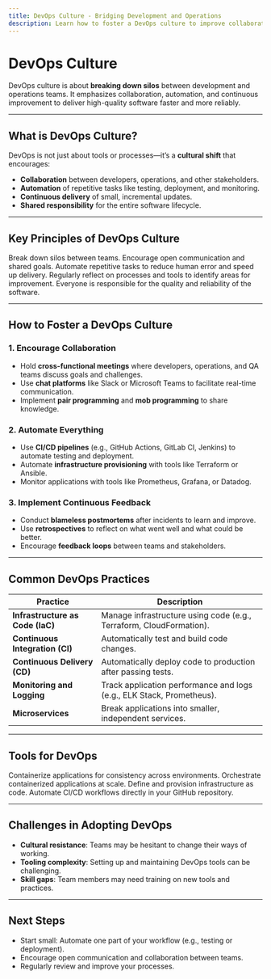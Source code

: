 ```yaml
---
title: DevOps Culture - Bridging Development and Operations
description: Learn how to foster a DevOps culture to improve collaboration, automation, and delivery.
---
```


# DevOps Culture

DevOps culture is about **breaking down silos** between development and operations teams. It emphasizes collaboration, automation, and continuous improvement to deliver high-quality software faster and more reliably.

---

## What is DevOps Culture?

DevOps is not just about tools or processes—it’s a **cultural shift** that encourages:
- **Collaboration** between developers, operations, and other stakeholders.
- **Automation** of repetitive tasks like testing, deployment, and monitoring.
- **Continuous delivery** of small, incremental updates.
- **Shared responsibility** for the entire software lifecycle.

---

## Key Principles of DevOps Culture

<CardGrid>
    <Card title="Collaboration" icon="people">
        Break down silos between teams. Encourage open communication and shared goals.
    </Card>
    <Card title="Automation" icon="robot">
        Automate repetitive tasks to reduce human error and speed up delivery.
    </Card>
    <Card title="Continuous Improvement" icon="trending-up">
        Regularly reflect on processes and tools to identify areas for improvement.
    </Card>
    <Card title="Shared Responsibility" icon="handshake">
        Everyone is responsible for the quality and reliability of the software.
    </Card>
</CardGrid>

---

## How to Foster a DevOps Culture

### 1. Encourage Collaboration
- Hold **cross-functional meetings** where developers, operations, and QA teams discuss goals and challenges.
- Use **chat platforms** like Slack or Microsoft Teams to facilitate real-time communication.
- Implement **pair programming** and **mob programming** to share knowledge.

### 2. Automate Everything
- Use **CI/CD pipelines** (e.g., GitHub Actions, GitLab CI, Jenkins) to automate testing and deployment.
- Automate **infrastructure provisioning** with tools like Terraform or Ansible.
- Monitor applications with tools like Prometheus, Grafana, or Datadog.

### 3. Implement Continuous Feedback
- Conduct **blameless postmortems** after incidents to learn and improve.
- Use **retrospectives** to reflect on what went well and what could be better.
- Encourage **feedback loops** between teams and stakeholders.

---

## Common DevOps Practices

| Practice               | Description                                                                 |
|------------------------|-----------------------------------------------------------------------------|
| **Infrastructure as Code (IaC)** | Manage infrastructure using code (e.g., Terraform, CloudFormation).       |
| **Continuous Integration (CI)**   | Automatically test and build code changes.                                |
| **Continuous Delivery (CD)**     | Automatically deploy code to production after passing tests.              |
| **Monitoring and Logging**        | Track application performance and logs (e.g., ELK Stack, Prometheus).    |
| **Microservices**                | Break applications into smaller, independent services.                   |

---

## Tools for DevOps

<CardGrid>
    <Card title="Docker" icon="docker">
        Containerize applications for consistency across environments.
    </Card>
    <Card title="Kubernetes" icon="kubernetes">
        Orchestrate containerized applications at scale.
    </Card>
    <Card title="Terraform" icon="terraform">
        Define and provision infrastructure as code.
    </Card>
    <Card title="GitHub Actions" icon="github">
        Automate CI/CD workflows directly in your GitHub repository.
    </Card>
</CardGrid>

---

## Challenges in Adopting DevOps

- **Cultural resistance**: Teams may be hesitant to change their ways of working.
- **Tooling complexity**: Setting up and maintaining DevOps tools can be challenging.
- **Skill gaps**: Team members may need training on new tools and practices.

---

## Next Steps

- Start small: Automate one part of your workflow (e.g., testing or deployment).
- Encourage open communication and collaboration between teams.
- Regularly review and improve your processes.
